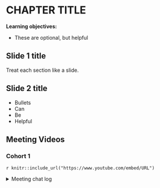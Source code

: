 # CHAPTER TITLE

**Learning objectives:**

- These are optional, but helpful

## Slide 1 title

Treat each section like a slide.

## Slide 2 title

- Bullets
- Can
- Be
- Helpful

## Meeting Videos

### Cohort 1

`r knitr::include_url("https://www.youtube.com/embed/URL")`

<details>
<summary> Meeting chat log </summary>

```
ADD LOG HERE
```
</details>
